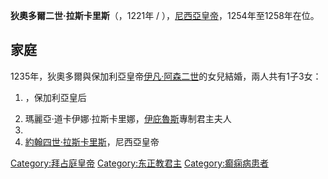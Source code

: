 {{Multiple issues|
{{Expand language|1=en|time=2020-10-20T17:24:42+00:00}}
{{Unreferenced|time=2020-10-20T17:24:42+00:00}}
}}
{{Infobox royalty
| name        = 狄奧多爾二世·拉斯卡里斯
| title       =[[拜占庭皇帝列表|羅馬人的皇帝與獨裁者]]
| image       = Theodore II Laskaris miniature.jpg
| succession  = 尼西亞皇帝
| reign       = 1254年11月3日 — 1258年8月18日
| predecessor = [[约翰三世_(尼西亚帝国)|約翰三世·巴塔切斯]]
| successor   = [[约翰四世_(拜占庭帝国)|約翰四世·拉斯卡里斯]]
| birth_date  = 1221/22年
| birth_place = {{le|尼西亞古城|Nicaea|尼西亞}}（今[[伊茲尼克|伊茲尼克]]）
| death_date  = {{death date|1258|8|18|df=y}}
| death_place = {{le|馬格尼西亞|Magnesia on the Maeander}}（今[[蓋爾門哲克|蓋爾門哲克]]）
| house       = 拉斯卡里斯王朝<br>[[巴塔切斯王朝|巴塔切斯王朝]]
| father      = [[约翰三世_(尼西亚帝国)|約翰三世·巴塔切斯]]
| mother      = [[伊蓮·拉斯卡里娜|伊蓮·拉斯卡里娜]]
}}
'''狄奧多爾二世·拉斯卡里斯'''（{{lang-el|Θεόδωρος Δούκας Λάσκαρις}}，1221年 / {{bd|1222年||1258年|8月18日}}），[[拜占庭皇帝列表|尼西亞皇帝]]，1254年至1258年在位。

== 家庭 ==
1235年，狄奧多爾與保加利亞皇帝[[伊凡·阿森二世|伊凡·阿森二世]]的女兒{{le|埃列娜·阿森妮娜|Elena Asenina of Bulgaria}}結婚，兩人共有1子3女：
# {{le|伊蓮·道卡伊娜·拉斯卡里娜|Irene Doukaina Laskarina}}，保加利亞皇后
# 瑪麗亞·道卡伊娜·拉斯卡里娜，[[伊庇魯斯專制國|伊庇魯斯]]專制君主夫人
# {{le|尤多西婭·拉斯卡里娜|Eudoxia Laskarina}}
# [[约翰四世_(拜占庭帝国)|約翰四世·拉斯卡里斯]]，尼西亞皇帝

{{羅馬皇帝}}
[[Category:拜占庭皇帝|Category:拜占庭皇帝]]
[[Category:东正教君主|Category:东正教君主]]
[[Category:癫痫病患者|Category:癫痫病患者]]